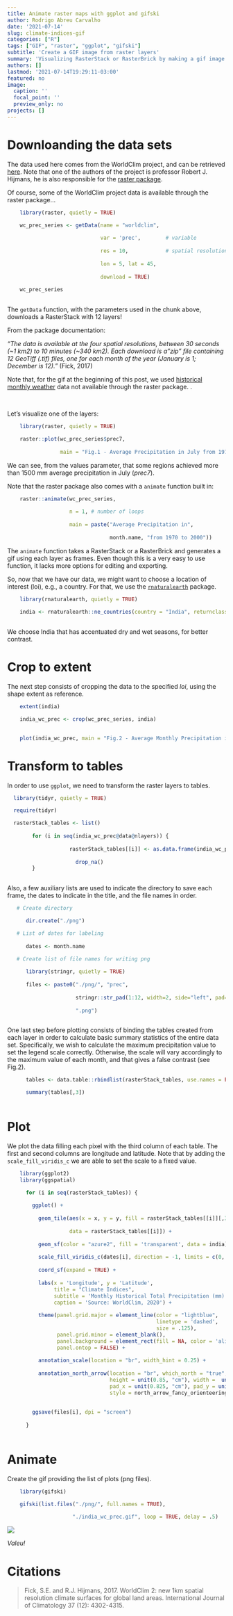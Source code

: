 ```yaml
---
title: Animate raster maps with ggplot and gifski
author: Rodrigo Abreu Carvalho
date: '2021-07-14'
slug: climate-indices-gif
categories: ["R"]
tags: ["GIF", "raster", "ggplot", "gifski"]
subtitle: 'Create a GIF image from raster layers'
summary: 'Visualizing RasterStack or RasterBrick by making a gif image of each layer. This post also shows how to plot raster layers using ggplot.'
authors: []
lastmod: '2021-07-14T19:29:11-03:00'
featured: no
image: 
  caption: ''
  focal_point: ''
  preview_only: no
projects: []
---
```


# Downloanding the data sets

The data used here comes from the WorldClim project, and can be retrieved [here](https://www.worldclim.org/data/monthlywth.html). Note that one of the authors of the project is professor Robert J. Hijmans, he is also responsible for the [raster package](https://cran.r-project.org/web/packages/raster/index.html).

Of course, some of the WorldClim project data is available through the raster package...

```r

    library(raster, quietly = TRUE)

    wc_prec_series <- getData(name = "worldclim", 
                              
                              var = 'prec',        # variable
                                          
                              res = 10,            # spatial resolution
                                          
                              lon = 5, lat = 45,
                                          
                              download = TRUE)
    
    wc_prec_series
    
```

The `getData` function, with the parameters used in the chunk above, downloads a RasterStack with 12 layers!

From the package documentation:

*"The data is available at the four spatial resolutions, between 30 seconds (\~1 km2) to 10 minutes (\~340 km2). Each download is a "zip" file containing 12 GeoTiff (.tif) files, one for each month of the year (January is 1; December is 12)."* (Fick, 2017)

Note that, for the gif at the beginning of this post, we used [historical monthly weather](https://www.worldclim.org/data/monthlywth.html) data not available through the raster package. . 

<br>

Let's visualize one of the layers:

```r

    library(raster, quietly = TRUE)

    raster::plot(wc_prec_series$prec7, 
                 
                 main = "Fig.1 - Average Precipitation in July from 1970 to 2000")

```

We can see, from the values parameter, that some regions achieved more than 1500 mm average precipitation in July (*prec7*).

Note that the raster package also comes with a `animate` function built in:

```r

    raster::animate(wc_prec_series, 
                    
                    n = 1, # number of loops
                    
                    main = paste("Average Precipitation in", 
                                 
                                 month.name, "from 1970 to 2000")) 

```

The `animate` function takes a RasterStack or a RasterBrick and generates a gif using each layer as frames. Even though this is a very easy to use function, it lacks more options for editing and exporting.

So, now that we have our data, we might want to choose a location of interest (loi), e.g., a country. For that, we use the [`rnaturalearth`](https://www.rdocumentation.org/packages/rnaturalearth/versions/0.1.0) package.

```r
  
    library(rnaturalearth, quietly = TRUE)
  
    india <- rnaturalearth::ne_countries(country = "India", returnclass = "sf")
  
```

We choose India that has accentuated dry and wet seasons, for better contrast.

# Crop to extent

The next step consists of cropping the data to the specified *loi*, using the shape extent as reference.

```r
    
    extent(india)

    india_wc_prec <- crop(wc_prec_series, india)
    
```


```r

    plot(india_wc_prec, main = "Fig.2 - Average Monthly Precipitation in India")

```

# Transform to tables

In order to use `ggplot`, we need to transform the raster layers to tables.

```r

  library(tidyr, quietly = TRUE)

```


```r

  require(tidyr)

  rasterStack_tables <- list()
                
        for (i in seq(india_wc_prec@data@nlayers)) {
                    
                    rasterStack_tables[[i]] <- as.data.frame(india_wc_prec[[i]], xy = TRUE) %>%
                      
                      drop_na()
        }  
      
```

Also, a few auxiliary lists are used to indicate the directory to save each frame, the dates to indicate in the title, and the file names in order.

```r

   # Create directory

      dir.create("./png") 

   # List of dates for labeling
      
      dates <- month.name

   # Create list of file names for writing png
      
      library(stringr, quietly = TRUE)
      
      files <- paste0("./png/", "prec", 
                      
                      stringr::str_pad(1:12, width=2, side="left", pad="0"), 
                      
                      ".png")
      
```

One last step before plotting consists of binding the tables created from each layer in order to calculate basic summary statistics of the entire data set. Specifically, we wish to calculate the maximum precipitation value to set the legend scale correctly. Otherwise, the scale will vary accordingly to the maximum value of each month, and that gives a false contrast (see Fig.2).

```r

      tables <- data.table::rbindlist(rasterStack_tables, use.names = FALSE)

      summary(tables[,3])
          
```

# Plot

We plot the data filling each pixel with the third column of each table. The first and second columns are longitude and latitude. Note that by adding the `scale_fill_viridis_c` we are able to set the scale to a fixed value.

```r

    library(ggplot2)
    library(ggspatial)

      for (i in seq(rasterStack_tables)) {
        
        ggplot() +
          
          geom_tile(aes(x = x, y = y, fill = rasterStack_tables[[i]][,3]), 
                    
                    data = rasterStack_tables[[i]]) +
          
          geom_sf(color = "azure2", fill = 'transparent', data = india) +
          
          scale_fill_viridis_c(dates[i], direction = -1, limits = c(0, 2088.00)) + # set scale
          
          coord_sf(expand = TRUE) +
          
          labs(x = 'Longitude', y = 'Latitude',
               title = "Climate Indices",
               subtitle = 'Monthly Historical Total Precipitation (mm)',
               caption = 'Source: WorldClim, 2020') +
          
          theme(panel.grid.major = element_line(color = "lightblue",
                                                linetype = 'dashed',
                                                size = .125),
                panel.grid.minor = element_blank(),
                panel.background = element_rect(fill = NA, color = 'aliceblue'),
                panel.ontop = FALSE) +
          
          annotation_scale(location = "br", width_hint = 0.25) +
          
          annotation_north_arrow(location = "br", which_north = "true",
                                 height = unit(0.85, "cm"), width =  unit(0.85, "cm"),
                                 pad_x = unit(0.825, "cm"), pad_y = unit(0.825, "cm"),
                                 style = north_arrow_fancy_orienteering)
        
        
        ggsave(files[i], dpi = "screen")
        
      }
    
```

# Animate

Create the gif providing the list of plots (png files).

```r
    
    library(gifski)

    gifski(list.files("./png/", full.names = TRUE), 
                     
                     "./india_wc_prec.gif", loop = TRUE, delay = .5)
```

![](india_wc_prec.gif)

*Valeu!*

# Citations

> Fick, S.E. and R.J. Hijmans, 2017. WorldClim 2: new 1km spatial resolution climate surfaces for global land areas. International Journal of Climatology 37 (12): 4302-4315.
